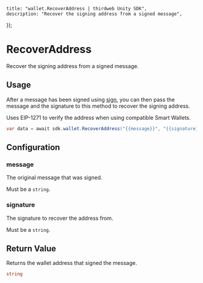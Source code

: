 
	title: "wallet.RecoverAddress | thirdweb Unity SDK",
	description: "Recover the signing address from a signed message",
});

# RecoverAddress

Recover the signing address from a signed message.

## Usage

After a message has been signed using [sign](/unity/wallets/actions/sign),
you can then pass the message and the signature to this method to recover the signing address.

Uses EIP-1271 to verify the address when using compatible Smart Wallets.

```csharp
var data = await sdk.wallet.RecoverAddress("{{message}}", "{{signature}}");
```

## Configuration

### message

The original message that was signed.

Must be a `string`.

### signature

The signature to recover the address from.

Must be a `string`.

## Return Value

Returns the wallet address that signed the message.

```csharp
string
```
